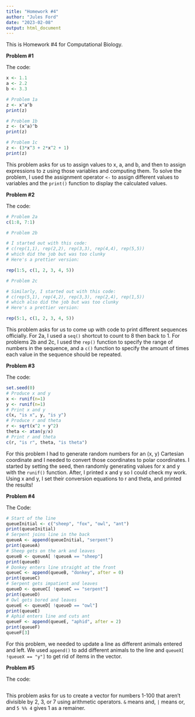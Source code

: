 ```yaml
---
title: "Homework #4"
author: "Jules Ford"
date: "2023-02-08"
output: html_document
---
```

This is Homework #4 for Computational Biology.



**Problem #1**

The code:

```r
x <- 1.1
a <- 2.2
b <- 3.3

# Problem 1a
z <- x^a^b
print(z)

# Problem 1b
z <- (x^a)^b
print(z)

# Problem 1c
z <- (3*x^3 + 2*x^2 + 1)
print(z)
```


This problem asks for us to assign values to x, a, and b, and then to assign expressions to z using those variables and computing them. To solve the problem, I used the assignment operator `<-` to assign different values to variables and the `print()` function to display the calculated values.



**Problem #2**

The code: 

```r
# Problem 2a
c(1:8, 7:1)

# Problem 2b

# I started out with this code:
# c(rep(1,1), rep(2,2), rep(3,3), rep(4,4), rep(5,5))
# which did the job but was too clunky
# Here's a prettier version:

rep(1:5, c(1, 2, 3, 4, 5))

# Problem 2c

# Similarly, I started out with this code:
# c(rep(5,1), rep(4,2), rep(3,3), rep(2,4), rep(1,5))
# which also did the job but was too clunky
# Here's a prettier version:

rep(5:1, c(1, 2, 3, 4, 5))

```

This problem asks for us to come up with code to print different sequences officially. For 2a, I used a `seq()` shortcut to count to 8 then back to 1. For problems 2b and 2c, I used the `rep()` function to specify the range of numbers in the sequence, and a `c()` function to specify the amount of times each value in the sequence should be repeated.



**Problem #3**

The code:

```r
set.seed(0)
# Produce x and y
x <- runif(n=1)
y <- runif(n=1)
# Print x and y
c(x, "is x", y, "is y")
# Produce r and theta
r <- sqrt(x^2 + y^2)
theta <- atan(y/x)
# Print r and theta
c(r, "is r", theta, "is theta")
```


For this problem I had to generate random numbers for an (x, y) Cartesian coordinate and I needed to convert those coordinates to polar coordinates. I started by setting the seed, then randomly generating values for x and y with the `runif()` function. After, I printed x and y so I could check my work. Using x and y, I set their conversion equations to r and theta, and printed the results!



**Problem #4**

The Code:

```r
# Start of the line
queueInitial <- c("sheep", "fox", "owl", "ant")
print(queueInitial)
# Serpent joins line in the back
queueA <- append(queueInitial, "serpent")
print(queueA)
# Sheep gets on the ark and leaves
queueB <- queueA[ !queueA == "sheep"]
print(queueB)
# Donkey enters line straight at the front
queueC <- append(queueB, "donkey", after = 0)
print(queueC)
# Serpent gets impatient and leaves
queueD <- queueC[ !queueC == "serpent"]
print(queueD)
# Owl gets bored and leaves
queueE <- queueD[ !queueD == "owl"]
print(queueE)
# Aphid enters line and cuts ant
queueF <- append(queueE, "aphid", after = 2)
print(queueF)
queueF[3]
```

For this problem, we needed to update a line as different animals entered and left. We used `append()` to add different animals to the line and `queueX[ !queueX == "y"]` to get rid of items in the vector.



**Problem #5**

The code:

```r

```

This problem asks for us to create a vector for numbers 1-100 that aren't divisible by 2, 3, or 7 using arithmetic operators. `&` means and, `|` means or, and `5 %% 4` gives 1 as a remainer.